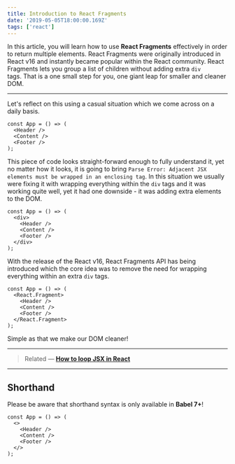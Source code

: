 ```yaml
---
title: Introduction to React Fragments
date: '2019-05-05T18:00:00.169Z'
tags: ['react']
---
```


In this article, you will learn how to use **React Fragments** effectively in order to return multiple elements. React Fragments were originally introduced in React v16 and instantly became popular within the React community. React Fragments lets you group a list of children without adding extra `div` tags. That is a one small step for you, one giant leap for smaller and cleaner DOM.

---

Let's reflect on this using a casual situation which we come across on a daily basis.

```
const App = () => (
  <Header />
  <Content />
  <Footer />
);
```

This piece of code looks straight-forward enough to fully understand it, yet no matter how it looks, it is going to bring `Parse Error: Adjacent JSX elements must be wrapped in an enclosing tag`. In this situation we usually were fixing it with wrapping everything within the `div` tags and it was working quite well, yet it had one downside - it was adding extra elements to the DOM.

```
const App = () => (
  <div>
    <Header />
    <Content />
    <Footer />
  </div>
);
```

With the release of the React v16, React Fragments API has being introduced which the core idea was to remove the need for wrapping everything within an extra `div` tags.

```
const App = () => (
  <React.Fragment>
    <Header />
    <Content />
    <Footer />
  </React.Fragment>
);
```

Simple as that we make our DOM cleaner!

---

> Related — [**How to loop JSX in React**](https://edvins.io/how-to-loop-jsx-in-react/)

---

## Shorthand

Please be aware that shorthand syntax is only available in **Babel 7+**!

```
const App = () => (
  <>
    <Header />
    <Content />
    <Footer />
  </>
);
```

